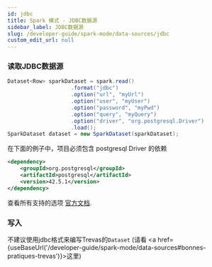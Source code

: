 ```yaml
---
id: jdbc
title: Spark 模式 - JDBC数据源
sidebar_label: JDBC数据源
slug: /developer-guide/spark-mode/data-sources/jdbc
custom_edit_url: null
---
```



### 读取JDBC数据源

```java
Dataset<Row> sparkDataset = spark.read()
                    .format("jdbc")
                    .option("url", "myUrl")
                    .option("user", "myUser")
                    .option("password", "myPwd")
                    .option("query", "myQuery")
                    .option("driver", "org.postgresql.Driver")
                    .load();
SparkDataset dataset = new SparkDataset(sparkDataset);
```

在下面的例子中，项目必须包含 postgresql Driver 的依赖
```xml
<dependency>
    <groupId>org.postgresql</groupId>
    <artifactId>postgresql</artifactId>
    <version>42.5.1</version>
</dependency>
```

查看所有支持的选项 [官方文档](https://spark.apache.org/docs/latest/sql-data-sources-jdbc.html#data-source-option).

### 写入

不建议使用jdbc格式来编写Trevas的`Dataset` (请看 <a href={useBaseUrl('/developer-guide/spark-mode/data-sources#bonnes-pratiques-trevas')}>这里</a>)

